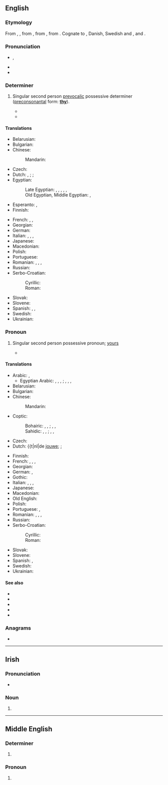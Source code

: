 {{also|Thine}}
==English==
{{wikipedia}}

===Etymology===
From {{inh|en|enm|thyn}}, {{m|enm|þyn}}, from {{inh|en|ang|þīn}}, from {{inh|en|gmw-pro|*þīn}}, from {{inh|en|gem-pro|*þīnaz}}. Cognate to {{cog|de|dein}}, Danish, Swedish and {{cog|no|din}}, {{cog|fo|tín}} and {{cog|is|þinn}}.

===Pronunciation===
* {{a|UK}} {{enPR|''th''īn}}, {{IPA|en|/ðaɪn/}}
* {{audio|en|en-us-thine.ogg|Audio (US)}}
* {{rhymes|en|aɪn|s=1}}

===Determiner===
{{head|en|determiner|cat2=possessive determiners}}

# {{lb|en|archaic}} Singular second person [[prevocalic]] possessive determiner ([[preconsonantal]] form: '''[[thy]]''').
#* {{RQ:KJV|Deuteronomy|28|31|passage='''Thine''' oxe shall be slaine before '''thine''' eyes, and thou shalt not eat thereof: '''thine''' asse shall be violently taken away from before thy face, and shal not be restored to thee: thy sheepe shall bee giuen vnto '''thine''' enemies, and thou shalt haue none to rescue them.}}
#* {{quote-song|en|year=1895|lyricist={{w|Katharine Lee Bates}}|composer={{w|Samuel A. Ward}}|title={{w|America the Beautiful}}|passage='''Thine''' alabaster cities gleam / Undimmed by human tears!}}

====Translations====
{{trans-top|possessive determiner}}
* Belarusian: {{t|be|твой}}
* Bulgarian: {{t|bg|твой}}
* Chinese:
*: Mandarin: {{t+|cmn|你|tr=nǐde|alt=你的|sc=Hani}}
* Czech: {{t+|cs|tvůj}}
* Dutch: {{t|nl|jouw}}, {{t|nl|je}}; {{q|dated or Belgium}} {{t|nl|uw}}; {{q|obsolete}} {{t|nl|dijn}}
* Egyptian:
*: Late Egyptian: {{t-egy|[[pꜣy]][[.k]]|m|h=G40-i-i-k}}, {{t-egy|[[tꜣy]][[.k]]|f|h=t-A-i-i-k}}, {{t-egy|[[nꜣy]][[.k]]|p|h=n:A-i-i-k}} {{qualifier|owner is male}}, {{t-egy|[[pꜣy]][[.ṯ]]|m|h=G40-i-i-T}}, {{t-egy|[[tꜣy]][[.ṯ]]|f|h=t-A-i-i-T}}, {{t-egy|[[nꜣy]][[.ṯ]]|p|h=n:A-i-i-T}} {{qualifier|owner is female}}
*: Old Egyptian, Middle Egyptian: {{t-egy|.k|h=k}} {{qualifier|owner is male}}, {{t-egy|.ṯ|h=T}} {{qualifier|owner is female}}
* Esperanto: {{t+|eo|cia}}, {{t+|eo|ciaj|p}}
* Finnish: {{t+|fi|sinun}}
{{trans-mid}}
* French: {{t+|fr|ton|m}}, {{t+|fr|ta|f}}, {{t+|fr|tes|m-p|f-p}}
* Georgian: {{t|ka|შენი|sc=Geor}}
* German: {{t+|de|dein}}
* Italian: {{t+|it|tuo|m}}, {{t+|it|tua|f}}, {{t+|it|tuoi|m-p}}, {{t+|it|tue|f-p}}
* Japanese: {{t|ja|[[汝]][[の]]|tr=nanji no}}
* Macedonian: {{t|mk|твој}}
* Polish: {{t+|pl|twój}}
* Portuguese: {{t+|pt|teu|m}}
* Romanian: {{t+|ro|tău|m|n}}, {{t+|ro|ta|f}}, {{t|ro|tăi|m-p}}, {{t+|ro|tale|f-p|n-p}}
* Russian: {{t+|ru|твой}}
* Serbo-Croatian:
*: Cyrillic: {{t|sh|твој}}
*: Roman: {{t|sh|tvoj}}
* Slovak: {{t+|sk|tvoj}}
* Slovene: {{t+|sl|tvój}}
* Spanish: {{t|es|tu}}, {{t+|es|tuyo|m}}, {{t+|es|tuya|f}}
* Swedish: {{t+|sv|din}}
* Ukrainian: {{t+|uk|твій}}
{{trans-bottom}}

===Pronoun===
{{head|en|pronoun|cat2=possessive pronouns|cat3=second person pronouns}}

# {{lb|en|archaic}} Singular second person possessive pronoun; [[yours]]
#* {{quote-song|en|year=1996|author=Weird Al Yankovic|title=Amish Paradise|album=Bad Hair Day|passage=But if I finish all of my chores and you finish '''thine''' / Then tonight we're gonna party like it's 1699}}

====Translations====
{{trans-top|possessive pronoun}}
* Arabic: {{qualifier|belonging to one person}} {{t|ar|لَك|m}}, {{t|ar|لَكِ|f}}
** Egyptian Arabic: {{q|male owner}} {{t|arz|لك|tr=lik|sc=Arab}}, {{t|arz|بتاعك|m|tr=betaʿak|sc=Arab}}, {{t|arz|بتاعتاك|f|tr=betaʿtak|sc=Arab}}, {{t|arz|بتوعاك|p|tr=betoʿak|sc=Arab}}; {{q|female owner}} {{t|arz|لك|tr=liki|sc=Arab}}, {{t|arz|بتاعك|m|tr=betaʿik|sc=Arab}}, {{t|arz|بتاعتاك|f|tr=betaʿtik|sc=Arab}}, {{t|arz|بتوعاك|p|tr=betoʿik|sc=Arab}}
* Belarusian: {{t|be|твой}}
* Bulgarian: {{t|bg|твой}}
* Chinese:
*: Mandarin: {{t+|cmn|你|tr=nǐde|alt=你的|sc=Hani}}
* Coptic:
*: Bohairic: {{t|cop|ⲫⲱⲕ|m}}, {{t|cop|ⲑⲱⲕ|f}}, {{t|cop|ⲛⲟⲩⲕ|p}} {{qualifier|owner is male}}; {{t|cop|ⲫⲱ|m}}, {{t|cop|ⲑⲱ|f}}, {{t|cop|ⲛⲟⲩ|p}} {{qualifier|owner is female}}
*: Sahidic: {{t|cop|ⲡⲱⲕ|m}}, {{t|cop|ⲧⲱⲕ|f}}, {{t|cop|ⲛⲟⲩⲕ|p}} {{qualifier|owner is male}}; {{t|cop|ⲡⲱ|m}}, {{t|cop|ⲧⲱ|f}}, {{t|cop|ⲛⲟⲩ|p}} {{qualifier|owner is female}}
* Czech: {{t+|cs|tvůj}}
* Dutch: {{t|nl|de [[jouwe]]; {{q|dated or Belgium}} {{t|nl|de [[uwe]]}}; {{q|obsolete}} {{t|nl|de [[dijne]]}}
{{trans-mid}}
* Finnish: {{t+|fi|sinun}}
* French: {{t+|fr|le tien|m}}, {{t+|fr|la tienne|f}}, {{t+|fr|les tiens|m-p}}, {{t+|fr|les tiennes|f-p}}
* Georgian: {{t|ka|შენი|sc=Geor}}
* German: {{t+|de|deiner}}, {{t+|de|der [[deine]]}}
* Gothic: {{t|got|𐌸𐌴𐌹𐌽𐍃|m}}
* Italian: {{t|it|il tuo|m-s}}, {{t|it|la tua|f-s}}, {{t|it|i tuoi|m-p}}, {{t|it|le tue|f-p}}
* Japanese: {{t+|ja|お前|tr=おまえの, omae no|alt=お前の|sc=Jpan}}
* Macedonian: {{t|mk|твој}}
* Old English: {{t|ang|þīn}}
* Polish: {{t+|pl|twój}}
* Portuguese: {{t+|pt|teu|m}}, {{t+|pt|seu|m}}
* Romanian: {{t|ro|al tău}}, {{t|ro|a ta}}, {{t|ro|ai tăi}}, {{t|ro|ale tale}}
* Russian: {{t+|ru|твой}}
* Serbo-Croatian:
*: Cyrillic: {{t|sh|твој}}
*: Roman: {{t|sh|tvoj}}
* Slovak: {{t+|sk|tvoj}}
* Slovene: {{t+|sl|tvój}}
* Spanish: {{t|es|el tuyo|m}}, {{t|es|la tuya|f}}
* Swedish: {{t+|sv|din}}
* Ukrainian: {{t+|uk|твій}}
{{trans-bottom}}

====See also====
* {{l|en|thee}}
* {{l|en|thou}}
* {{l|en|thy}}
* {{l|en|your}}
* {{l|en|yours}}

===Anagrams===
* {{anagrams|en|a=ehint|Neith|Thein|Thien|nithe|thein}}

{{c|en|Quakerism}}

----

==Irish==

===Pronunciation===
* {{IPA|ga|[ˈhɪnʲə]}}

===Noun===
{{head|ga|mutated noun}}

# {{ga-lenition of|tine}}

----

==Middle English==

===Determiner===
{{head|enm|determiner|subjective pronoun|þou}}

# {{alt form|enm|þin|t=thy|id=thy}}

===Pronoun===
{{head|enm|pronoun|subjective|þou}}

# {{alt form|enm|þin|t=thine|id=thine}}